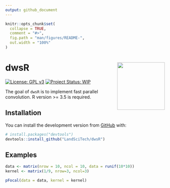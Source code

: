 ```yaml
---
output: github_document
---
```


<!-- README.md is generated from README.Rmd. Please edit that file -->

```r
knitr::opts_chunk$set(
  collapse = TRUE,
  comment = "#>",
  fig.path = "man/figures/README-",
  out.width = "100%"
)
```

# dwsR <img src='man/figures/logo.png' align="right" height="150" />

<!-- badges: start -->
[![License: GPL v3](https://img.shields.io/badge/License-GPL%20v3-blue.svg)](http://www.gnu.org/licenses/gpl-3.0)
[![Project Status: WIP](https://www.repostatus.org/badges/latest/wip.svg)](https://www.repostatus.org/#wip)
<!--[![R-CMD-check](https://github.com/LandSciTech/dwsR/workflows/R-CMD-check/badge.svg)](https://github.com/LandSciTech/dwsR/actions) -->
<!-- badges: end -->

The goal of `dwsR` is to implement fast parallel convolution. R version >= 3.5 is required.

## Installation

You can install the development version from [GitHub](https://github.com/) with:

``` r
# install.packages("devtools")
devtools::install_github("LandSciTech/dwsR")
```

## Examples

``` r
data <- matrix(nrow = 10, ncol = 10, data = runif(10*10))
kernel <- matrix(1/9, nrow=3, ncol=3)

pFocal(data = data, kernel = kernel)
```
